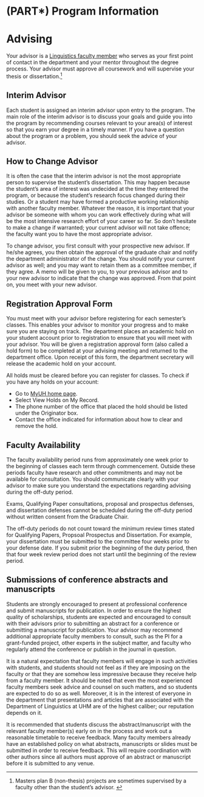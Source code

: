 # (PART\*) Program Information {-} 
# Advising {#general}

Your advisor is a [Linguistics faculty member](https://manoa.hawaii.edu/linguistics/people/) who serves as your first point of contact in the department and your mentor throughout the degree process. Your advisor must  approve all coursework and will supervise your thesis or dissertation.^[Masters plan B (non-thesis) projects are sometimes supervised by a faculty other than the student's advisor. ]

## Interim Advisor
Each student is assigned an interim advisor upon entry to the program. The main role of the interim advisor is to discuss your goals and guide you into the program by recommending courses relevant to your area(s) of interest so that you earn your degree in a timely manner. If you have a question about the program or a problem, you should seek the advice of your advisor.

## How to Change Advisor
It is often the case that the interim advisor is not the most appropriate person to supervise the student's dissertation. This may happen because the student's area of interest was undecided at the time they entered the program, or because the student's research focus changed during their studies. Or a student may have formed a productive working relationship with another faculty member. Whatever the reason, it is important that your advisor be someone with whom you can work effectively during what will be the most intensive research effort of your career so far. So don't hesitate to make a change if warranted; your current advisor will not take offence; the faculty want you to have the most appropriate advisor. 

To change advisor, you first consult with your prospective new advisor. If he/she agrees, you then obtain the approval of the graduate chair and notify the department administrator of the change. You should notify your current advisor as well; and you may want to retain them as a committee member, if they agree.  A memo will be given to you, to your previous advisor and to your new advisor to indicate that the change was approved. From that point on, you meet with your new advisor.

## Registration Approval Form
You must meet with your advisor before registering for each semester's classes. This enables your advisor to monitor your progress and to make sure you are staying on track. The department places an academic hold on your student account prior to registration to ensure that you will meet with your advisor. You will be given a registration approval form (also called a hold form) to be completed at your advising meeting and returned to the department office. Upon receipt of this form, the department secretary will release the academic hold on your account.

All holds must be cleared before you can register for classes. To check if you have any holds on your account:

- Go to [MyUH home page](https://myuh.hawaii.edu/).
- Select View Holds on My Record.
- The phone number of the office that placed the hold should be listed under the Originator box.
- Contact the office indicated for information about how to clear and remove the hold.

## Faculty Availability

The faculty availability period runs from approximately one week prior to the beginning of classes each term through commencement. Outside these periods faculty have research and other commitments and may not be available for consultation. You should communicate clearly with your advisor to make sure you understand the expectations regarding advising during the off-duty period.

Exams, Qualifying Paper consultations, proposal and prospectus defenses, and dissertation defenses cannot be scheduled during the off-duty period without written consent from the Graduate Chair.

The off-duty periods do not count toward the minimum review times stated for Qualifying Papers, Propsoal Prospectus and Dissertation. For example, your dissertation must be submitted to the committee four weeks prior to your defense date. If you submit prior the beginning of the duty period, then that four week review period does not start until the beginning of the review period. 

## Submissions of conference abstracts and manuscripts
Students are strongly encouraged to present at professional conference and submit manuscripts for publication. In order to ensure the highest quality of scholarships, students are expected and encouraged to consult with their advisors prior to submitting an abstract for a conference or submitting a manuscript for publication. Your  advisor may recommend additional appropriate faculty members to consult, such as the PI for a grant-funded project,  other experts in the subject matter, and faculty who regularly attend the conference or publish in the journal in question.

It is a natural expectation that faculty members will engage in such activities with students, and students should not feel as if they are imposing on the faculty or that they are somehow less impressive because they receive help from a faculty member. It should be noted that even the most experienced faculty members seek advice and counsel on such matters, and so students are expected to do so as well. Moreover, it is in the interest of everyone in the department that presentations and articles that are associated with the Department of Linguistics at UHM are of the highest caliber; our reputation depends on it.

It is recommended that students discuss the abstract/manuscript with the relevant faculty member(s) early on in the process and work out a reasonable timetable to receive feedback. Many faculty members already have an established policy on what abstracts, manuscripts or slides must be submitted in order to receive feedback. This will require coordination with other authors since all authors must approve of an abstract or manuscript before it is submitted to any venue.




